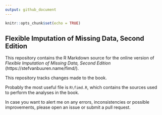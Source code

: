 ---
output: github_document
---

```{r setup, include=FALSE}
knitr::opts_chunk$set(echo = TRUE)
```

## Flexible Imputation of Missing Data, Second Edition {-}

This repository contains the R Markdown source for the online 
version of *Flexible Imputation of Missing Data, Second Edition*
(https://stefvanbuuren.name/fimd/). 

This repository tracks changes made to the book.

Probably the most useful file is `R\fimd.R`, which contains the 
sources used to perform the analyses in the book.

In case you want to alert me on any errors, inconsistencies 
or possible improvements, please open an issue or submit a pull
request.
